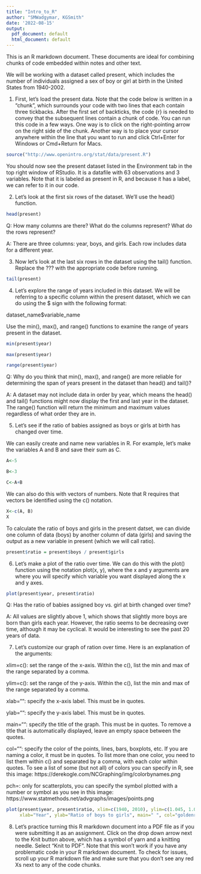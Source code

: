 ```yaml
---
title: "Intro_to_R"
author: "SMWadgymar, KGSmith"
date: '2022-08-15'
output:
  pdf_document: default
  html_document: default
---
```



This is an R markdown document.  These documents are ideal for combining chunks of code embedded within notes and other text.

We will be working with a dataset called present, which includes the number of individuals assigned a sex of boy or girl at birth in the United States from 1940-2002.

1) First, let's load the present data.  Note that the code below is written in a "chunk", which surrounds your code with two lines that each contain three tickbacks.  After the first set of backticks, the code {r} is needed to convey that the subsequent lines contain a chunk of code. 
You can run this code in a few ways.  One way is to click on the right-pointing arrow on the right side of the chunk.  Another way is to place your cursor anywhere within the line that you want to run and click Ctrl+Enter for Windows or Cmd+Return for Macs. 

```r
source("http://www.openintro.org/stat/data/present.R")
```

You should now see the present dataset listed in the Environment tab in the top right window of RStudio.  It is a datafile with 63 observations and 3 variables.  Note that it is labeled as present in R, and because it has a label, we can refer to it in our code.


2) Let's look at the first six rows of the dataset.  We'll use the head() function.

```r
head(present)
```

Q: How many columns are there?  What do the columns represent?  What do the rows represent?

A: There are three columns: year, boys, and girls.  Each row includes data for a different year.



3) Now let's look at the last six rows in the dataset using the tail() function.  Replace the ??? with the appropriate code before running.

```r
tail(present)
```


4) Let's explore the range of years included in this dataset.  We will be referring to a specific column within the present dataset, which we can do using the $ sign with the following format:

dataset_name$variable_name

Use the min(), max(), and range() functions to examine the range of years present in the dataset.  

```r
min(present$year)

max(present$year)

range(present$year)
```

Q: Why do you think that min(), max(), and range() are more reliable for determining the span of years present in the dataset than head() and tail()?

A: A dataset may not include data in order by year, which means the head() and tail() functions might now display the first and last year in the dataset.  The range() function will return the minimum and maximum values regardless of what order they are in.



5) Let's see if the ratio of babies assigned as boys or girls at birth has changed over time.

We can easily create and name new variables in R.  For example, let's make the variables A and B and save their sum as C.

```r
A<-5

B<-3

C<-A+B
```

We can also do this with vectors of numbers.  Note that R requires that vectors be identified using the c() notation.

```r
X<-c(A, B)
X
```


To calculate the ratio of boys and girls in the present datset, we can divide one column of data (boys) by another column of data (girls) and saving the output as a new variable in present (which we will call ratio).

```r
present$ratio = present$boys / present$girls
```



6) Let's make a plot of the ratio over time.  We can do this with the plot() function using the notation plot(x, y), where the x and y arguments are where you will specify which variable you want displayed along the x and y axes.

```r
plot(present$year, present$ratio)
```

Q: Has the ratio of babies assigned boy vs. girl at birth changed over time?

A: All values are slightly above 1, which shows that slightly more boys are born than girls each year.  However, the ratio seems to be decreasing over time, although it may be cyclical.  It would be interesting to see the past 20 years of data.


7) Let's customize our graph of ration over time.  Here is an explanation of the arguments:

xlim=c(): set the range of the x-axis. Within the c(), list the min and max of the range separated by a comma.

ylim=c(): set the range of the y-axis. Within the c(), list the min and max of the range separated by a comma.

xlab="": specify the x-axis label.  This must be in quotes.

ylab="": specify the y-axis label.  This must be in quotes.

main="": specify the title of the graph.  This must be in quotes.  To remove a title that is automatically displayed, leave an empty space between the quotes.

col="": specify the color of the points, lines, bars, boxplots, etc. If you are naming a color, it must be in quotes.  To list more than one color, you need to list them within c() and separated by a comma, with each color within quotes.  To see a list of some (but not all) of colors you can specify in R, see this image: https://derekogle.com/NCGraphing/img/colorbynames.png

pch=: only for scatterplots, you can specify the symbol plotted with a number or symbol as you see in this image: https://www.statmethods.net/advgraphs/images/points.png 

```r
plot(present$year, present$ratio, xlim=c(1940, 2010), ylim=c(1.045, 1.06), 
     xlab="Year", ylab="Ratio of boys to girls", main=" ", col="goldenrod", pch=20)
```


8) Let's practice turning this R markdown document into a PDF file as if you were submitting it as an assignment.  Click on the drop down arrow next to the Knit button above, which has a symbol of yarn and a knitting needle.  Select "Knit to PDF".  Note that this won't work if you have any problematic code in your R markdown document.  To check for issues, scroll up your R markdown file and make sure that you don't see any red Xs next to any of the code chunks.
